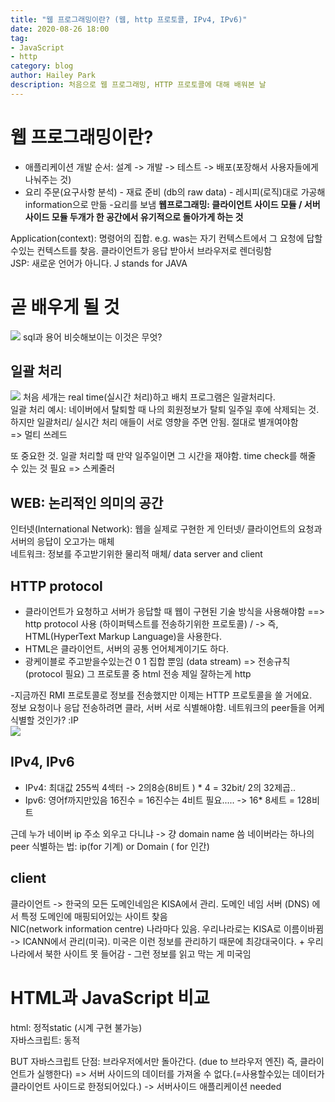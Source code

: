 ```yaml
---
title: "웹 프로그래밍이란? (웹, http 프로토콜, IPv4, IPv6)"
date: 2020-08-26 18:00
tag:
- JavaScript
- http
category: blog
author: Hailey Park
description: 처음으로 웹 프로그래밍, HTTP 프로토콜에 대해 배워본 날
---
```


# 웹 프로그래밍이란?
- 애플리케이션 개발 순서: 설계 -> 개발 -> 테스트 -> 배포(포장해서 사용자들에게 나눠주는 것)
- 요리 주문(요구사항 분석) - 재료 준비 (db의 raw data) - 레시피(로직)대로 가공해 information으로 만듦 -요리를 보냄
**웹프로그래밍: 클라이언트 사이드 모듈 / 서버 사이드 모듈 두개가 한 공간에서 유기적으로 돌아가게 하는 것**


Application(context): 명령어의 집합. e.g. was는 자기 컨텍스트에서 그 요청에 답할수있는 컨텍스트를 찾음. 클라이언트가 응답 받아서 브라우저로 렌더링함  
JSP: 새로운 언어가 아니다. J stands for JAVA


# 곧 배우게 될 것
![](https://img1.daumcdn.net/thumb/R1280x0/?scode=mtistory2&fname=https%3A%2F%2Fblog.kakaocdn.net%2Fdn%2FDzqRf%2FbtqG9B0IfPP%2FgBp4Q56PxsiX6ax6T15XDk%2Fimg.png)
sql과 용어 비슷해보이는 이것은 무엇?

## 일괄 처리
![](https://img1.daumcdn.net/thumb/R1280x0/?scode=mtistory2&fname=https%3A%2F%2Fblog.kakaocdn.net%2Fdn%2FRCHAs%2FbtqHgqcVOWW%2FmpA3cQVhK7kgDIpwpiVxuk%2Fimg.png)
처음 세개는 real time(실시간 처리)하고 배치 프로그램은 일괄처리다.   
일괄 처리 예시: 네이버에서 탈퇴할 때 나의 회원정보가 탈퇴 일주일 후에 삭제되는 것. 
하지만 일괄처리/ 실시간 처리 애들이 서로 영향을 주면 안됨. 절대로 별개여야함  
=> 멀티 쓰레드


또 중요한 것. 일괄 처리할 때 만약 일주일이면 그 시간을 재야함. time check를 해줄 수 있는 것 필요
=> 스케줄러


## WEB: 논리적인 의미의 공간
인터넷(International Network): 웹을 실제로 구현한 게 인터넷/ 클라이언트의 요청과 서버의 응답이 오고가는 매체  
네트워크: 정보를 주고받기위한 물리적 매체/ data server and client  


## HTTP protocol
- 클라이언트가 요청하고 서버가 응답할 때 웹이 구현된 기술 방식을 사용해야함 ==> http protocol 사용 (하이퍼텍스트를 전송하기위한 프로토콜) / -> 즉, HTML(HyperText Markup Language)을 사용한다. 
- HTML은 클라이언트, 서버의 공통 언어체계이기도 하다.
- 광케이블로 주고받을수있는건 0 1 집합 뿐임 (data stream) => 전송규칙 (protocol 필요) 그 프로토콜 중 html 전송 제일 잘하는게 http

-지금까진 RMI 프로토콜로 정보를 전송했지만 이제는 HTTP 프로토콜을 쓸 거에요.  
정보 요청이나 응답 전송하려면 클라, 서버 서로 식별해야함. 네트워크의 peer들을 어케 식별할 것인가? :IP  
![](https://img1.daumcdn.net/thumb/R1280x0/?scode=mtistory2&fname=https%3A%2F%2Fblog.kakaocdn.net%2Fdn%2FmN4SH%2FbtqG9A8wo6V%2F5uuCBMm4kkK1SdOxXUwk7K%2Fimg.png)


## IPv4, IPv6
- IPv4: 최대값 255씩 4섹터 -> 2의8승(8비트 ) * 4 = 32bit/ 2의 32제곱..  
- Ipv6: 영어f까지만있음 16진수 = 16진수는 4비트 필요..... -> 16* 8세트 = 128비트

근데 누가 네이버 ip 주소 외우고 다니냐 -> 걍 domain name 씀
네이버라는 하나의 peer 식별하는 법: ip(for 기계) or Domain ( for 인간)


## client
클라이언트 -> 한국의 모든 도메인네임은 KISA에서 관리. 도메인 네임 서버 (DNS) 에서 특정 도메인에 매핑되어있는 사이트 찾음   
NIC(network information centre) 나라마다 있음. 우리나라로는 KISA로 이름이바뀜 -> ICANN에서 관리(미국). 미국은 이런 정보를 관리하기 때문에 최강대국이다. + 우리나라에서 북한 사이트 못 들어감 - 그런 정보를 읽고 막는 게 미국임


# HTML과 JavaScript 비교
html: 정적static (시계 구현 불가능)  
자바스크립트: 동적  

BUT 자바스크립트 단점: 브라우저에서만 돌아간다. (due to 브라우저 엔진) 즉, 클라이언트가 실행한다) => 서버 사이드의 데이터를 가져올 수 없다.(=사용할수있는 데이터가 클라이언트 사이드로 한정되어있다.) -> 서버사이드 애플리케이션 needed 
